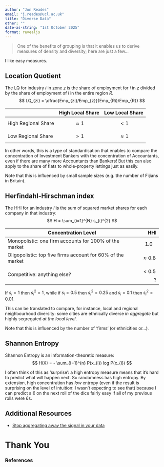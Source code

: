 ```yaml
---
author: "Jon Reades"
email: "j.reades@ucl.ac.uk"
title: "Diverse Data"
other: ""
date-as-string: "1st October 2025"
format: revealjs
---
```


> One of the benefits of grouping is that it enables us to derive measures of density and diversity; here are just a few...

::: {.notes}

I like easy measures.

:::

## Location Quotient {.smaller}

The LQ for industry *i* in zone *z* is the share of employment for *i* in *z* divided by the share of employment of *i* in the entire region *R*.
$$
LQ_{zi} = \dfrac{Emp_{zi}/Emp_{z}}{Emp_{Ri}/Emp_{R}}
$$

|  &nbsp; | High Local Share | Low Local Share |
| ------- | ---------------- | --------------- |
| High Regional Share | $$\approx 1$$ | $$< 1$$ |
| Low Regional Share  | $$> 1$$ | $$\approx 1$$ |

::: {.notes}

In other words, this is a type of standardisation that enables to compare the concentration of Investment Bankers with the concentration of Accountants, even if there are many more Accountants than Bankers! But this can also apply to the share of flats to whole-property lettings just as easily.

Note that this is influenced by small sample sizes (e.g. the number of Fijians in Britain).

:::

## Herfindahl-Hirschman index {.smaller}

The HHI for an industry *i* is the sum of squared market shares for each company in that industry:
$$
H = \sum_{i=1}^{N} s_{i}^{2}
$$

| Concentration Level | HHI | 
| ------------------- | --: |
| Monopolistic: one firm accounts for 100% of the market | $$1.0$$ |
| Oligopolistic: top five firms account for 60% of the market | $$\approx 0.8$$  |
| Competitive: anything else? | $$< 0.5$$? |

::: {.notes}

If $s_{i} = 1$ then $s_{i}^{2} = 1$, while if $s_{i} = 0.5$ then $s_{i}^{2} = 0.25$ and $s_{i} = 0.1$ then $s_{i}^{2} = 0.01$.

This can be translated to compare, for instance, local and regional neighbourhood diversity: some cities are ethnically diverse *in aggregate* but highly segregated *at the local level*.

Note that this is influenced by the number of 'firms' (or ethnicities or...).

:::

## Shannon Entropy

Shannon Entropy is an information-theoretic measure:
$$
H(X) = - \sum_{i=1}^{n} P(x_{i}) log P(x_{i})
$$


::: {.notes}

I often think of this as 'surprise': a high entropy measure means that it's hard to predict what will happen next. So randomness has high entropy. By extension, high concentration has *low* entropy (even if the result is surprising on the level of intuition: I wasn't expecting to see that) because I can predict a 6 on the next roll of the dice fairly easy if all of my previous rolls were 6s.

:::

## Additional Resources {.smaller}

- [Stop aggregating away the signal in your data](https://stackoverflow.blog/2022/03/03/stop-aggregating-away-the-signal-in-your-data/)

# Thank You {background-image="/img/web/title-slide.png" background-color="#f7eff5" background-opacity="0.2"}

<h3>References</h3>